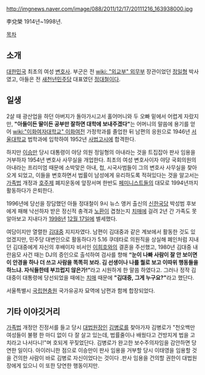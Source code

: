 http://imgnews.naver.com/image/088/2011/12/17/20111216_163938000.jpg

李兌榮
1914년~1998년.

[[목차]]
== 소개 ==
[[대한민국]] 최초의 여성 [[변호사]]. 부군은 전 [[wiki: "외교부" 외무부]] 장관이었던 [[정일형]] 박사였고, 아들은 전 [[새천년민주당]] 대표였던 [[정대철]]이다.  

== 일생 ==
2살 때 광산업을 하던 아버지가 돌아가시고서 홀어머니와 두 오빠 밑에서 어렵게 자랐지만, '''"아들이든 딸이든 공부만 잘하면 대학에 보내주겠다"'''는 어머니의 말씀에 용기를 얻어 [[wiki:"이화여자대학교" 이화여전]] 가정학과를 졸업한 뒤 남편의 응원으로 1946년 [[서울대학교]] 법학과에 입학하여 1952년 [[사법고시]]에 합격한다.

하지만 [[이승만]] 당시 대통령이 야당 의원 정일형의 아내라는 것을 트집잡아 판사 임용을 거부하자 1954년 변호사 사무실을 개업한다. 최초의 여성 변호사이자 야당 국회의원의 아내라는 프리미엄 때문에 소박맞은 아내, 첩, 시국사범들이 그의 변호사 사무실을 찾아오게 되었고, 이들을 변호하면서 법률이 남성에게 유리하도록 적혀있다는 것을 알고서는 [[가족법]] 개정과 [[호주제]] 폐지운동에 앞장서며 한반도 [[페미니스트]]들의 대모로 1994년까지 활동하다가 은퇴한다.  

1996년에 당선을 장담했던 아들 정대철이 9시 뉴스 앵커 출신의 [[신한국당]] 박성범 후보에게 패해 낙선하자 받은 정신적 충격과 [[노환]]이 겹쳤는지 [[치매]]에 걸려 2년 간 가족도 못 알아보고 지내다가 [[1998년]] [[12월 17일]]에 별세했다. 

여담이지만 열렬한 [[김대중]] 지지자였다. 남편이 김대중과 같은 계보에서 활동한 것도 있었겠지만, 민주당 대변인으로 활동하다가 5.16 쿠데타로 의원직을 상실해 폐인처럼 지내던 김대중에게 자신의 후배이자 비서인 [[이희호]]와의 결혼을 주선했고, 1980년 김대중 내란음모 사건 때는 DJ의 증인으로 출석하여 검사를 향해 '''“눈이 나빠 사람이 잘 안 보이면 이 안경을 하나 더 쓰고 사람을 똑똑히 보라. 김 선생이나 나를 뭘로 보고 이따위 행동들을 하느냐. 자식들한테 부끄럽지 않은가!”'''라고 시원하게 한 말씀 하였다고. 그러나 정작 김대중이 대통령에 당선되었을 때에는 [[치매]] 때문에 '''"김대중, 그게 누구요?"'''라고 했단다.

서울특별시 [[국립현충원]] 국가유공자 묘역에 남편과 함께 합장되었다.

== 기타 이야깃거리 ==
[[가족법]] 개정안 진정서를 들고 당시 [[대법원장]]인 [[김병로]]를 찾아가자 김병로가 "천오백만 여성들이 불평 한 마디 없이 다 잘 살고 있는데, 법률줄이나 배웠다고 건방지게 법을 고치라고 나서다니!"며 호되게 꾸짖었단다. 김병로가 완고한 보수주의자임을 감안하면 당연한 일이다. 아이러니한 점으로 이승만이 판사 임용을 거부할 당시 이태영을 임용할 것을 건의한 사람이 바로 김병로 자신이었다는 것이다 .판사 임용을 건의할 권한이 대법원장에게 있으니 이 또한 당연한 행동이지만.

